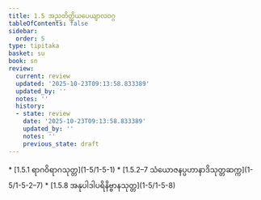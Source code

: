 ```yaml
---
title: 1.5 အညတိတ္ထိယပေယျာလဝဂ္ဂ
tableOfContents: false
sidebar:
  order: 5
type: tipitaka
basket: su
book: sn
review:
  current: review
  updated: '2025-10-23T09:13:58.833389'
  updated_by: ''
  notes: ''
  history:
  - state: review
    date: '2025-10-23T09:13:58.833389'
    updated_by: ''
    notes: ''
    previous_state: draft
---
```



<ReviewStatus review={frontmatter.review} showDetails={true} />

<HypothesisAnnotation frontmatter={frontmatter} />

<DynamicBreadcrumb />



<TableOfContents book="sn" section="1.5">
* [1.5.1 ရာဂဝိရာဂသုတ္တ](1-5/1-5-1)
* [1.5.2–7 သံယောဇနပ္ပဟာနာဒိသုတ္တဆက္က](1-5/1-5-2–7)
* [1.5.8 အနုပါဒါပရိနိဗ္ဗာနသုတ္တ](1-5/1-5-8)
</TableOfContents>